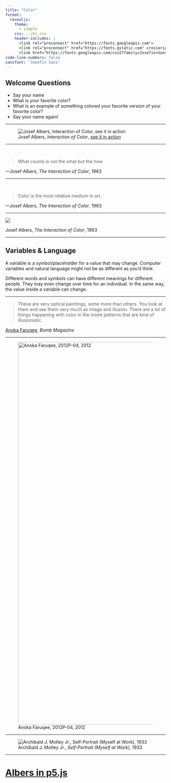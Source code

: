 ```yaml
---
title: "Color"
format:
  revealjs:
    theme: 
      - simple
    css: ../bl.css
    header-includes: |
      <link rel="preconnect" href="https://fonts.googleapis.com">
      <link rel="preconnect" href="https://fonts.gstatic.com" crossorigin>
      <link href="https://fonts.googleapis.com/css2?family=Josefin+Sans:ital,wght@0,100..700;1,100..700&display=swap" rel="stylesheet">
code-line-numbers: false
sansfont: "Josefin Sans"
---
```



## Welcome Questions

* Say your name
* What is your favorite color?
* What is an example of something colored your favorite version of your favorite color?
* Say your name again!

---

![Josef Albers, *Interaction of Color*, [see it in action](https://vimeo.com/420347790)](albers.jpg)

---

<br>

> What counts is not the what but the how

—Josef Albers, *The Interaction of Color*, 1963

---


<br>

> Color is the most relative medium in art. 

—Josef Albers, *The Interaction of Color*, 1963

---

![](https://art287.rarelyasked.com/wp-content/uploads/2022/02/coke.png)

[Josef Albers, *The Interaction of Color*, 1963]{.caption}

---

## Variables & Language 

A variable is a symbol/placeholder for a value that may change.
Computer variables and natural language might not be as different as you’d think.

Different words and symbols can have different meanings for different people. They may even change over time for an individual. In the same way, the value inside a variable can change.

---


>These are very optical paintings, some more than others. You look at them and see them very much as image and illusion. There are a lot of things happening with color in the moiré patterns that are kind of illusionistic.

[Anoka Faruqee](https://faruqeedriscollstudio.com/), *Bomb Magazine*

___

![Anoka Faruqee, 2012P-04, 2012](https://d2mdqraew06hxz.cloudfront.net/_eightHundred/b2012p-04_body.jpg){width="1200"}


---

![Archibald J. Motley Jr., *Self-Portrait (Myself at Work)*, 1933](https://archives.nasher.duke.edu/motley/wp-content/uploads/sites/4/2007/10/newtifoifartist.jpg)



---

# [Albers in p5.js](https://editor.p5js.org/howshekilledit/sketches/nBh-X9o_4)
